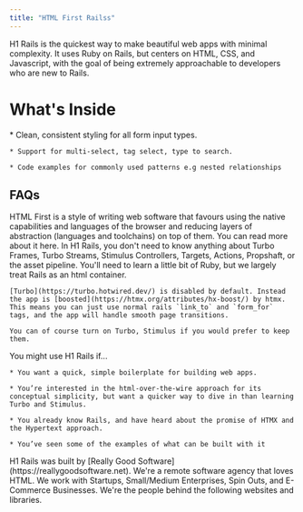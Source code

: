 ```yaml
---
title: "HTML First Railss"
---
```


H1 Rails is the quickest way to make beautiful web apps with minimal complexity. It uses Ruby on Rails, but centers on HTML, CSS, and Javascript, with the goal of being extremely approachable to developers who are new to Rails.



# What's Inside

<Tabs>
  <Tab title="Forms">
    * Clean, consistent styling for all form input types.

    * Support for multi-select, tag select, type to search.

    * Code examples for commonly used patterns e.g nested relationships
  </Tab>

  <Tab title="Buttons" />

  <Tab title="Selects" />

  <Tab title="Icons" />

  <Tab title="Modals" />

  <Tab title="Toasts" />
</Tabs>

## FAQs

<AccordionGroup>
  <Accordion title="What's HTML First?" defaultOpen={false}>
    HTML First is a style of writing web software that favours using the native capabilities and languages of the browser and reducing layers of abstraction (languages and toolchains) on top of them. You can read more about it here.
  </Accordion>

  <Accordion title="How does H1 Rails differ from normal Rails?" defaultOpen={false}>
    In H1 Rails, you don't need to know anything about Turbo Frames, Turbo Streams, Stimulus Controllers, Targets, Actions, Propshaft, or the asset pipeline. You'll need to learn a little bit of Ruby, but we largely treat Rails as an html container.

    [Turbo](https://turbo.hotwired.dev/) is disabled by default. Instead the app is [boosted](https://htmx.org/attributes/hx-boost/) by htmx. This means you can just use normal rails `link_to` and `form_for` tags, and the app will handle smooth page transitions.

    You can of course turn on Turbo, Stimulus if you would prefer to keep them.
  </Accordion>

  <Accordion title="Why would I use H1 Rails?" defaultOpen={false}>
    You might use H1 Rails if...

    * You want a quick, simple boilerplate for building web apps.

    * You’re interested in the html-over-the-wire approach for its conceptual simplicity, but want a quicker way to dive in than learning Turbo and Stimulus.

    * You already know Rails, and have heard about the promise of HTMX and the Hypertext approach.

    * You’ve seen some of the examples of what can be built with it
  </Accordion>

  <Accordion title="Who is behind H1 Rails?" defaultOpen={false}>
    H1 Rails was built by [Really Good Software](https://reallygoodsoftware.net). We're a remote software agency that loves HTML. We work with Startups, Small/Medium Enterprises, Spin Outs, and E-Commerce Businesses. We're the people behind the following websites and libraries.
  </Accordion>
</AccordionGroup>